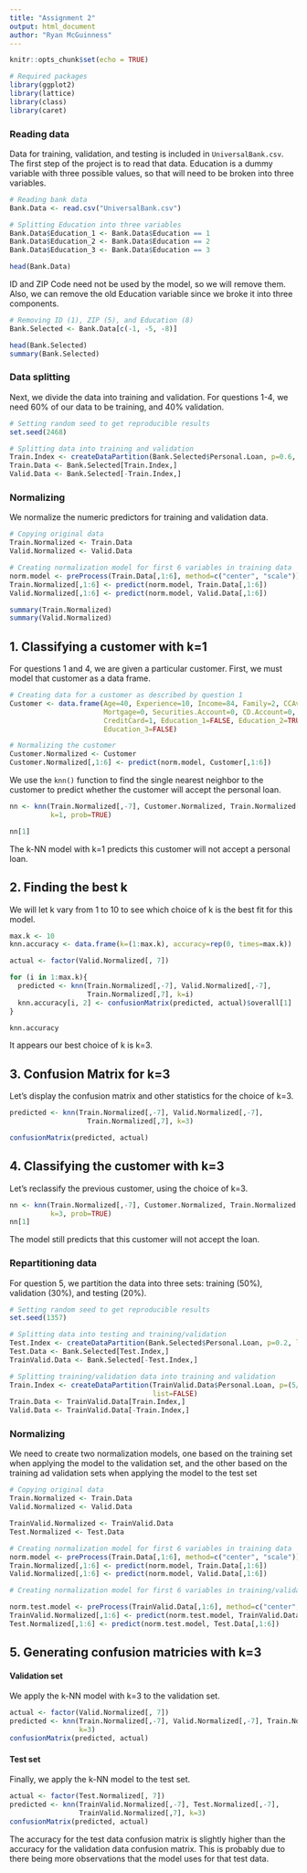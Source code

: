 ```yaml
---
title: "Assignment 2"
output: html_document
author: "Ryan McGuinness"
---
```


```r
knitr::opts_chunk$set(echo = TRUE)
```

```r
# Required packages
library(ggplot2)
library(lattice)
library(class)
library(caret)
```


### Reading data
Data for training, validation, and testing is included in `UniversalBank.csv`. The first step of the project is to read that data. Education is a dummy variable with three possible values, so that will need to be broken into three variables.


```r
# Reading bank data
Bank.Data <- read.csv("UniversalBank.csv")

# Splitting Education into three variables
Bank.Data$Education_1 <- Bank.Data$Education == 1
Bank.Data$Education_2 <- Bank.Data$Education == 2
Bank.Data$Education_3 <- Bank.Data$Education == 3

head(Bank.Data)
```

ID and ZIP Code need not be used by the model, so we will remove them. Also, we can remove the old Education variable since we broke it into three components.

```r
# Removing ID (1), ZIP (5), and Education (8)
Bank.Selected <- Bank.Data[c(-1, -5, -8)]

head(Bank.Selected)
summary(Bank.Selected)
```


### Data splitting
Next, we divide the data into training and validation. For questions 1-4, we need 60% of our data to be training, and 40% validation.

```r
# Setting random seed to get reproducible results
set.seed(2468)

# Splitting data into training and validation
Train.Index <- createDataPartition(Bank.Selected$Personal.Loan, p=0.6, list=FALSE)
Train.Data <- Bank.Selected[Train.Index,]
Valid.Data <- Bank.Selected[-Train.Index,]
```

### Normalizing
We normalize the numeric predictors for training and validation data.

```r
# Copying original data
Train.Normalized <- Train.Data
Valid.Normalized <- Valid.Data

# Creating normalization model for first 6 variables in training data
norm.model <- preProcess(Train.Data[,1:6], method=c("center", "scale"))
Train.Normalized[,1:6] <- predict(norm.model, Train.Data[,1:6])
Valid.Normalized[,1:6] <- predict(norm.model, Valid.Data[,1:6])

summary(Train.Normalized)
summary(Valid.Normalized)
```

## 1. Classifying a customer with k=1
For questions 1 and 4, we are given a particular customer. First, we must model that customer as a data frame.

```r
# Creating data for a customer as described by question 1
Customer <- data.frame(Age=40, Experience=10, Income=84, Family=2, CCAvg=2,
                       Mortgage=0, Securities.Account=0, CD.Account=0, Online=1,
                       CreditCard=1, Education_1=FALSE, Education_2=TRUE, 
                       Education_3=FALSE)

# Normalizing the customer
Customer.Normalized <- Customer
Customer.Normalized[,1:6] <- predict(norm.model, Customer[,1:6])
```

We use the `knn()` function to find the single nearest neighbor to the customer to predict whether the customer will accept the personal loan.
```r
nn <- knn(Train.Normalized[,-7], Customer.Normalized, Train.Normalized[,7],
          k=1, prob=TRUE)

nn[1]
```
The k-NN model with k=1 predicts this customer will not accept a personal loan.

## 2. Finding the best k
We will let k vary from 1 to 10 to see which choice of k is the best fit for this model. 
```r
max.k <- 10
knn.accuracy <- data.frame(k=(1:max.k), accuracy=rep(0, times=max.k))

actual <- factor(Valid.Normalized[, 7])

for (i in 1:max.k){
  predicted <- knn(Train.Normalized[,-7], Valid.Normalized[,-7],
                   Train.Normalized[,7], k=i)
  knn.accuracy[i, 2] <- confusionMatrix(predicted, actual)$overall[1]
}

knn.accuracy
```

It appears our best choice of k is k=3.

## 3. Confusion Matrix for k=3
Let's display the confusion matrix and other statistics for the choice of k=3.
```r
predicted <- knn(Train.Normalized[,-7], Valid.Normalized[,-7],
                   Train.Normalized[,7], k=3)

confusionMatrix(predicted, actual)
```

## 4. Classifying the customer with k=3
Let's reclassify the previous customer, using the choice of k=3.
```r
nn <- knn(Train.Normalized[,-7], Customer.Normalized, Train.Normalized[,7],
          k=3, prob=TRUE)
nn[1]
```

The model still predicts that this customer will not accept the loan.

### Repartitioning data
For question 5, we partition the data into three sets: training (50%), validation (30%), and testing (20%).

```r
# Setting random seed to get reproducible results
set.seed(1357)

# Splitting data into testing and training/validation
Test.Index <- createDataPartition(Bank.Selected$Personal.Loan, p=0.2, list=FALSE)
Test.Data <- Bank.Selected[Test.Index,]
TrainValid.Data <- Bank.Selected[-Test.Index,]

# Splitting training/validation data into training and validation
Train.Index <- createDataPartition(TrainValid.Data$Personal.Loan, p=(5/8),
                                   list=FALSE)
Train.Data <- TrainValid.Data[Train.Index,]
Valid.Data <- TrainValid.Data[-Train.Index,]
```

### Normalizing
We need to create two normalization models, one based on the training set when applying the model to the validation set, and the other based on the training ad validation sets when applying the model to the test set

```r
# Copying original data
Train.Normalized <- Train.Data
Valid.Normalized <- Valid.Data

TrainValid.Normalized <- TrainValid.Data
Test.Normalized <- Test.Data

# Creating normalization model for first 6 variables in training data
norm.model <- preProcess(Train.Data[,1:6], method=c("center", "scale"))
Train.Normalized[,1:6] <- predict(norm.model, Train.Data[,1:6])
Valid.Normalized[,1:6] <- predict(norm.model, Valid.Data[,1:6])

# Creating normalization model for first 6 variables in training/validation data

norm.test.model <- preProcess(TrainValid.Data[,1:6], method=c("center", "scale"))
TrainValid.Normalized[,1:6] <- predict(norm.test.model, TrainValid.Data[,1:6])
Test.Normalized[,1:6] <- predict(norm.test.model, Test.Data[,1:6])
```

## 5. Generating confusion matricies with k=3
#### Validation set
We apply the k-NN model with k=3 to the validation set.
```r
actual <- factor(Valid.Normalized[, 7])
predicted <- knn(Train.Normalized[,-7], Valid.Normalized[,-7], Train.Normalized[,7],
                 k=3)
confusionMatrix(predicted, actual)
```

#### Test set
Finally, we apply the k-NN model to the test set.
```r
actual <- factor(Test.Normalized[, 7])
predicted <- knn(TrainValid.Normalized[,-7], Test.Normalized[,-7],
                 TrainValid.Normalized[,7], k=3)
confusionMatrix(predicted, actual)
```

The accuracy for the test data confusion matrix is slightly higher than the accuracy for the validation data confusion matrix. This is probably due to there being more observations that the model uses for that test data. 
